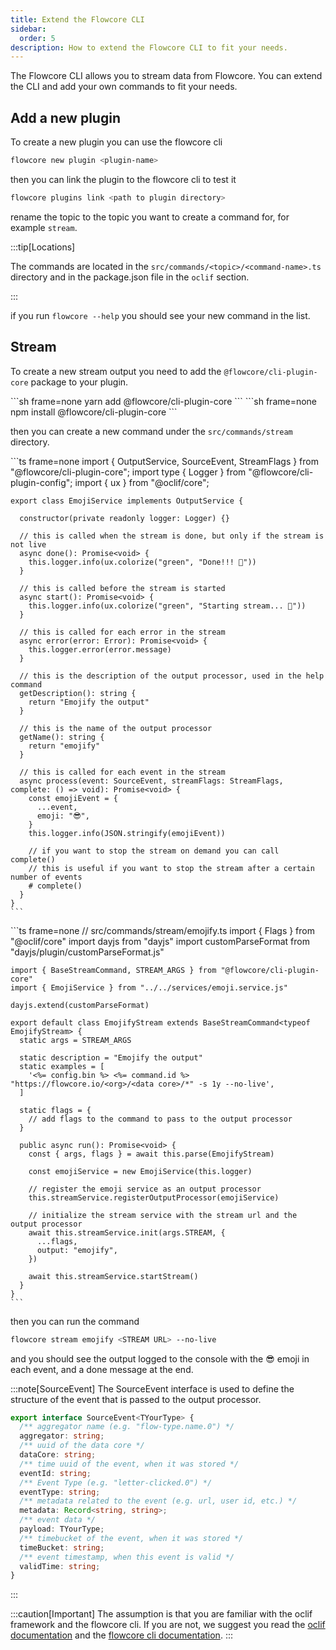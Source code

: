 ```yaml
---
title: Extend the Flowcore CLI
sidebar:
  order: 5
description: How to extend the Flowcore CLI to fit your needs.
---
```



The Flowcore CLI allows you to stream data from Flowcore. You can extend the CLI and add your own commands to fit your needs.

## Add a new plugin

To create a new plugin you can use the flowcore cli

```sh
flowcore new plugin <plugin-name>
```

then you can link the plugin to the flowcore cli to test it

```sh
flowcore plugins link <path to plugin directory>
```

rename the topic to the topic you want to create a command for, for example `stream`.

:::tip[Locations]

The commands are located in the `src/commands/<topic>/<command-name>.ts` directory and in the package.json file in the `oclif` section.

:::

if you run `flowcore --help` you should see your new command in the list.

## Stream

To create a new stream output you need to add the `@flowcore/cli-plugin-core` package to your plugin.

<Tabs>
  <TabItem label="yarn">
    ```sh frame=none
    yarn add @flowcore/cli-plugin-core
    ```
  </TabItem>
  <TabItem label="npm">
    ```sh frame=none
    npm install @flowcore/cli-plugin-core
    ```
  </TabItem>
</Tabs>

then you can create a new command under the `src/commands/stream` directory.

<Tabs>
  <TabItem label="src/services/emoji.service.ts">
    ```ts frame=none
    import { OutputService, SourceEvent, StreamFlags } from "@flowcore/cli-plugin-core";
    import type { Logger } from "@flowcore/cli-plugin-config";
    import { ux } from "@oclif/core";

    export class EmojiService implements OutputService {

      constructor(private readonly logger: Logger) {}

      // this is called when the stream is done, but only if the stream is not live
      async done(): Promise<void> {
        this.logger.info(ux.colorize("green", "Done!!! 🥳"))
      }

      // this is called before the stream is started
      async start(): Promise<void> {
        this.logger.info(ux.colorize("green", "Starting stream... 🚀"))
      }

      // this is called for each error in the stream
      async error(error: Error): Promise<void> {
        this.logger.error(error.message)
      }

      // this is the description of the output processor, used in the help command
      getDescription(): string {
        return "Emojify the output"
      }

      // this is the name of the output processor
      getName(): string {
        return "emojify"
      }

      // this is called for each event in the stream 
      async process(event: SourceEvent, streamFlags: StreamFlags, complete: () => void): Promise<void> {
        const emojiEvent = {
          ...event,
          emoji: "😎",
        }
        this.logger.info(JSON.stringify(emojiEvent))

        // if you want to stop the stream on demand you can call complete()
        // this is useful if you want to stop the stream after a certain number of events
        # complete()
      }
    }
    ```
  </TabItem>
  <TabItem label="src/commands/stream/emojify.ts">
    ```ts frame=none
    // src/commands/stream/emojify.ts
    import { Flags } from "@oclif/core"
    import dayjs from "dayjs"
    import customParseFormat from "dayjs/plugin/customParseFormat.js"

    import { BaseStreamCommand, STREAM_ARGS } from "@flowcore/cli-plugin-core"
    import { EmojiService } from "../../services/emoji.service.js"

    dayjs.extend(customParseFormat)

    export default class EmojifyStream extends BaseStreamCommand<typeof EmojifyStream> {
      static args = STREAM_ARGS

      static description = "Emojify the output"
      static examples = [
        '<%= config.bin %> <%= command.id %> "https://flowcore.io/<org>/<data core>/*" -s 1y --no-live',
      ]

      static flags = {
        // add flags to the command to pass to the output processor
      }

      public async run(): Promise<void> {
        const { args, flags } = await this.parse(EmojifyStream)

        const emojiService = new EmojiService(this.logger)

        // register the emoji service as an output processor
        this.streamService.registerOutputProcessor(emojiService)

        // initialize the stream service with the stream url and the output processor
        await this.streamService.init(args.STREAM, {
          ...flags,
          output: "emojify",
        })

        await this.streamService.startStream()
      }
    }
    ```
  </TabItem>
</Tabs>

then you can run the command

```sh
flowcore stream emojify <STREAM URL> --no-live
```

and you should see the output logged to the console with the 😎 emoji in each event, and a done message at the end.

:::note[SourceEvent]
  The SourceEvent interface is used to define the structure of the event that is passed to the output processor.

```ts
export interface SourceEvent<TYourType> {
  /** aggregator name (e.g. "flow-type.name.0") */
  aggregator: string;
  /** uuid of the data core */
  dataCore: string;
  /** time uuid of the event, when it was stored */
  eventId: string;
  /** Event Type (e.g. "letter-clicked.0") */
  eventType: string;
  /** metadata related to the event (e.g. url, user id, etc.) */
  metadata: Record<string, string>;
  /** event data */
  payload: TYourType;
  /** timebucket of the event, when it was stored */
  timeBucket: string;
  /** event timestamp, when this event is valid */
  validTime: string;
}
```
:::

:::caution[Important]
  The assumption is that you are familiar with the oclif framework and the flowcore cli. If you are not, we suggest you read the [oclif documentation](https://oclif.io/docs/introduction.html) and the [flowcore cli documentation](/guides/flowcore-cli/4stream-cli/).
:::